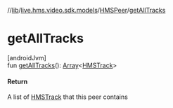 //[lib](/api-reference/android/v2/home/content)/[live.hms.video.sdk.models](../index)/[HMSPeer](index)/[getAllTracks](get-all-tracks)

# getAllTracks

[androidJvm]\
fun [getAllTracks](get-all-tracks)(): [Array](https://kotlinlang.org/api/latest/jvm/stdlib/kotlin/-array/index.html)<[HMSTrack](../../live.hms.video.media.tracks/-h-m-s-track/index)>

#### Return

A list of [HMSTrack](../../live.hms.video.media.tracks/-h-m-s-track/index) that this peer contains

